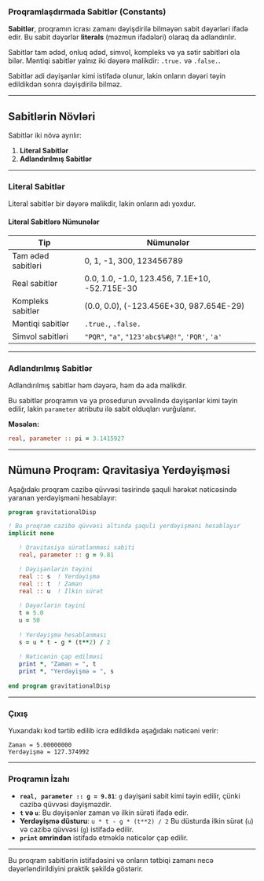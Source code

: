 ### Proqramlaşdırmada Sabitlər (Constants)

**Sabitlər**, proqramın icrası zamanı dəyişdirilə bilməyən sabit dəyərləri ifadə edir. Bu sabit dəyərlər **literals** (məzmun ifadələri) olaraq da adlandırılır.

Sabitlər tam ədəd, onluq ədəd, simvol, kompleks və ya sətir sabitləri ola bilər. Məntiqi sabitlər yalnız iki dəyərə malikdir: `.true.` və `.false.`.

Sabitlər adi dəyişənlər kimi istifadə olunur, lakin onların dəyəri təyin edildikdən sonra dəyişdirilə bilməz.

---

## **Sabitlərin Növləri**

Sabitlər iki növə ayrılır:

1. **Literal Sabitlər**  
2. **Adlandırılmış Sabitlər**

---

### **Literal Sabitlər**

Literal sabitlər bir dəyərə malikdir, lakin onların adı yoxdur.

#### **Literal Sabitlərə Nümunələr**

| Tip                 | Nümunələr                                               |
|---------------------|---------------------------------------------------------|
| Tam ədəd sabitləri  | 0, 1, -1, 300, 123456789                                |
| Real sabitlər       | 0.0, 1.0, -1.0, 123.456, 7.1E+10, -52.715E-30          |
| Kompleks sabitlər   | (0.0, 0.0), (-123.456E+30, 987.654E-29)                |
| Məntiqi sabitlər    | `.true.`, `.false.`                                     |
| Simvol sabitləri    | `"PQR"`, `"a"`, `"123'abc$%#@!"`, `'PQR'`, `'a'`       |

---

### **Adlandırılmış Sabitlər**

Adlandırılmış sabitlər həm dəyərə, həm də ada malikdir.

Bu sabitlər proqramın və ya prosedurun əvvəlində dəyişənlər kimi təyin edilir, lakin `parameter` atributu ilə sabit olduqları vurğulanır.  

**Məsələn:**
```fortran
real, parameter :: pi = 3.1415927
```

---

## **Nümunə Proqram: Qravitasiya Yerdəyişməsi**

Aşağıdakı proqram cazibə qüvvəsi təsirində şaquli hərəkət nəticəsində yaranan yerdəyişməni hesablayır:

```fortran
program gravitationalDisp

! Bu proqram cazibə qüvvəsi altında şaquli yerdəyişməni hesablayır
implicit none  

   ! Qravitasiya sürətlənməsi sabiti
   real, parameter :: g = 9.81   

   ! Dəyişənlərin təyini
   real :: s  ! Yerdəyişmə   
   real :: t  ! Zaman  
   real :: u  ! İlkin sürət  
   
   ! Dəyərlərin təyini 
   t = 5.0   
   u = 50  
   
   ! Yerdəyişmə hesablanması   
   s = u * t - g * (t**2) / 2  
   
   ! Nəticənin çap edilməsi
   print *, "Zaman = ", t
   print *, "Yerdəyişmə = ", s  
   
end program gravitationalDisp
```

---

### **Çıxış**

Yuxarıdakı kod tərtib edilib icra edildikdə aşağıdakı nəticəni verir:

```
Zaman = 5.00000000    
Yerdəyişmə = 127.374992    
```

---

### **Proqramın İzahı**

- **`real, parameter :: g = 9.81`**: `g` dəyişəni sabit kimi təyin edilir, çünki cazibə qüvvəsi dəyişməzdir.
- **`t` və `u`**: Bu dəyişənlər zaman və ilkin sürəti ifadə edir.
- **Yerdəyişmə düsturu**: `u * t - g * (t**2) / 2` 
  Bu düsturda ilkin sürət (`u`) və cazibə qüvvəsi (`g`) istifadə edilir.
- **`print` əmrindən** istifadə etməklə nəticələr çap edilir.

---

Bu proqram sabitlərin istifadəsini və onların tətbiqi zamanı necə dəyərləndirildiyini praktik şəkildə göstərir.